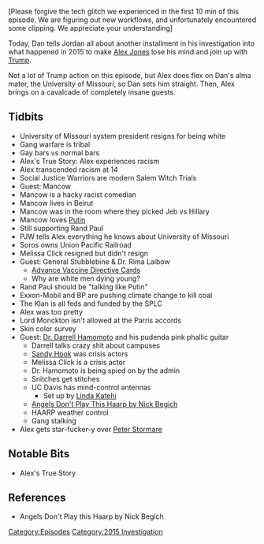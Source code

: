 {{DEFAULTSORT:
    #_EPISODE_0083:November 10-12, 2015
}}{{Episode
    | title             = November 10-12, 2015
    | caption           = Listen to this episode on [https://knowledgefight.libsyn.com/knowledge-fight-november-10-12-2015 Libsyn] [https://open.spotify.com/episode/5FH6G3eJFXBmAGUSLPgRbe Spotify] [https://www.twitch.tv/videos/175675863 Twitch], Read the [[Transcript/83: November 10-12, 2015|Unofficial Transcript]]
    | episodeNumber     = 83
    | length            = 02:44:34
    | airDate           = September 18, 2017
    | coverageStartDate = November 10, 2015
    | coverageEndDate   = November 11, 2015
    | episodeType       = [[:Category:2015 Investigation|2015 Investigation]]
    | appearance        = [[Mancow]], [[Rand Paul]], [[George Soros]], [[Melissa Click]], [[General Albert Stubblebine]], [[Rima Laibow]], [[Lord Monckton]], [[Darrell Hamamoto]], [[Nick Begich]], [[Peter Stormare]]
    | previousEpisode   = [[82: Oct. 27-Nov. 9, 2015]]
    | nextEpisode       = [[84: December 21, 2012]]
}}

{{Stub}}

[Please forgive the tech glitch we experienced in the first 10 min of this episode. We are figuring out new workflows, and unfortunately encountered some clipping. We appreciate your understanding]

Today, Dan tells Jordan all about another installment in his investigation into what happened in 2015 to make [[Alex Jones]] lose his mind and join up with [[Donald Trump|Trump]].

Not a lot of Trump action on this episode, but Alex does flex on Dan's alma mater, the University of Missouri, so Dan sets him straight. Then, Alex brings on a cavalcade of completely insane guests.

==Tidbits==

*University of Missouri system president resigns for being white
*Gang warfare is tribal
*Gay bars vs normal bars
*Alex's True Story: Alex experiences racism
*Alex transcended racism at 14
*Social Justice Warriors are modern Salem Witch Trials
*Guest: Mancow
*Mancow is a hacky racist comedian
*Mancow lives in Beirut
*Mancow was in the room where they picked Jeb vs Hillary
*Mancow loves [[Vladimir Putin|Putin]]
*Still supporting Rand Paul
*PJW tells Alex everything he knows about University of Missouri
*Soros owns Union Pacific Railroad
*Melissa Click resigned but didn't resign
*Guest: General Stubblebine & Dr. Rima Laibow
**[http://drrimatruthreports.com/advance-vaccine-directive-card-faqs/ Advance Vaccine Directive Cards]
**Why are white men dying young?
*Rand Paul should be "talking like Putin"
*Exxon-Mobil and BP are pushing climate change to kill coal
*The Klan is all feds and funded by the SPLC
*Alex was too pretty
*Lord Monckton isn't allowed at the Parris accords
*Skin color survey
*Guest: [https://knowledgefight.com/people/2018/8/29/darrell-hamamoto Dr. Darrell Hamomoto] and his pudenda pink phallic guitar
**Darrell talks crazy shit about campuses
**[[The Sandy Hook Elementary Massacre|Sandy Hook]] was crisis actors
**Melissa Click is a crisis actor
**Dr. Hamomoto is being spied on by the admin
**Snitches get stitches
**UC Davis has mind-control antennas
***Set up by [https://faculty.engineering.ucdavis.edu/katehi/ Linda Katehi]
**[https://www.alachuacounty.us/Depts/epd/EPAC/Angels%20Dont%20Play%20This%20HAARP%20by%20Nick%20Begich%201997.pdf Angels Don't Play This Haarp by Nick Begich]
**HAARP weather control
**Gang stalking
*Alex gets star-fucker-y over [https://m.imdb.com/name/nm0001780/mediaviewer/rm2418148352 Peter Stormare]

==Notable Bits==

*Alex's True Story

==References==

*Angels Don't Play this Haarp by Nick Begich

[[Category:Episodes]]
[[Category:2015 Investigation]]
